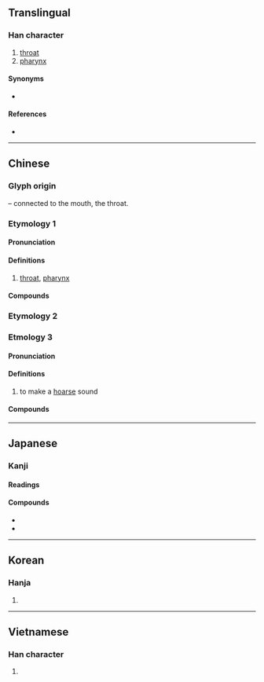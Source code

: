{{character info/new}}
{{character info/new|0xf99e}}
{{also|嚥}}
==Translingual==

===Han character===
{{Han char|rn=30|rad=口|as=06|sn=9|four=66000|canj=RWK|ids=⿰口因}}

# [[throat]]
# [[pharynx]]

====Synonyms====
* {{sense|throat}} {{l|mul|喉}}

====References====
* {{Han ref|kx=0188.080|dkj=03577|dj=0407.070|hdz=10616.020|uh=54BD|ud=21693|bh=AB7C|bd=43900}}

----

==Chinese==
{{zh-forms}}

===Glyph origin===
{{Han etym}}
{{Han compound|口|t1=mouth|因|ls=psc|c1=s|c2=p}} – connected to the mouth, the throat.

===Etymology 1===

====Pronunciation====
{{zh-pron
|m=yān
|c=jin1
|h=pfs=
|md=
|mn=qz,tw,xm,zz:ian
|w=
|mc=1
|oc=1
|cat=
}}

====Definitions====
{{zh-hanzi}}

# [[throat]], [[pharynx]]

====Compounds====
{{zh-der|咽喉|咽炎|口咽|喉咽|咽頭}}

===Etymology 2===
{{zh-see|嚥|sv}}

===Etmology 3===

====Pronunciation====
{{zh-pron
|m=yè
|c=jit3
|mc=3
|oc=2,3
|ma=
|cat=
}}

====Definitions====
{{zh-hanzi}}

# to make a [[hoarse]] sound

====Compounds====
{{zh-der|嗚咽|哽咽}}

----

==Japanese==

===Kanji===
{{ja-kanji|grade=c|rs=口06}}

{{throat}}

====Readings====
{{ja-readings
|goon=えち, えん
|kanon=えつ, えん
|kanyoon=いん
|kun=のど-
}}

====Compounds====
* {{ja-r|咽喉|いんこう}}
* {{ja-r|嗚咽|おえつ}}

----

==Korean==

===Hanja===
{{ko-hanja|hangeul=[[인]], [[열]]|rv=in, yeol|mr=in, yŏl}}

# {{defn|lang=ko|sort=口06}}

----

==Vietnamese==

===Han character===
{{vi-hantu|[[yết]], [[nhằn]], [[ịt]], [[nhiết]], [[yến]]|rs=口06}}

# {{defn|lang=vi}}